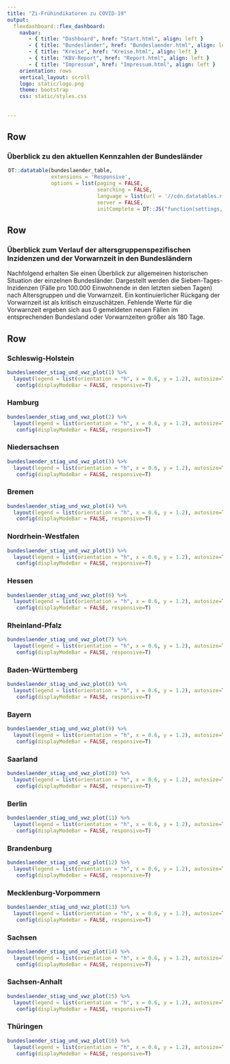 ```yaml
---
title: "Zi-Frühindikatoren zu COVID-19"
output: 
  flexdashboard::flex_dashboard:
    navbar:
       - { title: "Dashboard", href: "Start.html", align: left }
       - { title: "Bundesländer", href: "Bundeslaender.html", align: left }
       - { title: "Kreise", href: "Kreise.html", align: left }
       - { title: "KBV-Report", href: "Report.html", align: left }
       - { title: "Impressum", href: "Impressum.html", align: left }
    orientation: rows
    vertical_layout: scroll 
    logo: static/logo.png
    theme: bootstrap
    css: static/styles.css
    
    
---
```


Row
-----------------------------------------------------------------------

### **Überblick zu den aktuellen Kennzahlen der Bundesländer**

<div style = "width:99% !important; height:auto; margin: auto;">
```r
DT::datatable(bundeslaender_table,
              extensions = 'Responsive',
              options = list(paging = FALSE,
                             searching = FALSE,
                             language = list(url = '//cdn.datatables.net/plug-ins/1.10.11/i18n/German.json'),
                             server = FALSE,
                             initComplete = DT::JS("function(settings, json) {","$(this.api().table().header()).css({'background-color':'#0086C5','color': '#fff'});","}")))

```
</div>

Row
-----------------------------------------------------------------------

### **Überblick zum Verlauf der altersgruppenspezifischen Inzidenzen und der Vorwarnzeit in den Bundesländern**

Nachfolgend erhalten Sie einen Überblick zur allgemeinen historischen Situation der einzelnen Bundesländer. Dargestellt werden die Sieben-Tages-Inzidenzen (Fälle pro 100.000 Einwohnende in den letzten sieben Tagen) nach Altersgruppen und die Vorwarnzeit. Ein kontinuierlicher Rückgang der Vorwarnzeit ist als kritisch einzuschätzen. Fehlende Werte für die Vorwarnzeit ergeben sich aus 0 gemeldeten neuen Fällen im entsprechenden Bundesland oder Vorwarnzeiten größer als 180 Tage.

Row {.tabset .tabset-fade data-height=500}
-------------------------------------
   
### Schleswig-Holstein {#bl01}

```r
bundeslaender_stiag_und_vwz_plot(1) %>%
  layout(legend = list(orientation = "h", x = 0.6, y = 1.2), autosize=TRUE) %>%
   config(displayModeBar = FALSE, responsive=T)
```   
 
### Hamburg {#bl02}
    
```r
bundeslaender_stiag_und_vwz_plot(2) %>%
  layout(legend = list(orientation = "h", x = 0.6, y = 1.2), autosize=TRUE) %>%
   config(displayModeBar = FALSE, responsive=T)
```

### Niedersachsen {#bl03}

```r
bundeslaender_stiag_und_vwz_plot(3) %>%
  layout(legend = list(orientation = "h", x = 0.6, y = 1.2), autosize=TRUE) %>%
   config(displayModeBar = FALSE, responsive=T)
```   
 
### Bremen {#bl04}
    
```r
bundeslaender_stiag_und_vwz_plot(4) %>%
  layout(legend = list(orientation = "h", x = 0.6, y = 1.2), autosize=TRUE) %>%
   config(displayModeBar = FALSE, responsive=T)
```

### Nordrhein-Westfalen {#bl05}

```r
bundeslaender_stiag_und_vwz_plot(5) %>%
  layout(legend = list(orientation = "h", x = 0.6, y = 1.2), autosize=TRUE) %>%
   config(displayModeBar = FALSE, responsive=T)
```   
 
### Hessen {#bl06}
    
```r
bundeslaender_stiag_und_vwz_plot(6) %>%
  layout(legend = list(orientation = "h", x = 0.6, y = 1.2), autosize=TRUE) %>%
   config(displayModeBar = FALSE, responsive=T)
```

### Rheinland-Pfalz {#bl07}

```r
bundeslaender_stiag_und_vwz_plot(7) %>%
  layout(legend = list(orientation = "h", x = 0.6, y = 1.2), autosize=TRUE) %>%
   config(displayModeBar = FALSE, responsive=T)
```   
 
### Baden-Württemberg {#bl08}
    
```r
bundeslaender_stiag_und_vwz_plot(8) %>%
  layout(legend = list(orientation = "h", x = 0.6, y = 1.2), autosize=TRUE) %>%
   config(displayModeBar = FALSE, responsive=T)
```

### Bayern {#bl09}

```r
bundeslaender_stiag_und_vwz_plot(9) %>%
  layout(legend = list(orientation = "h", x = 0.6, y = 1.2), autosize=TRUE) %>%
   config(displayModeBar = FALSE, responsive=T)
```   
 
### Saarland {#bl10}
    
```r
bundeslaender_stiag_und_vwz_plot(10) %>%
  layout(legend = list(orientation = "h", x = 0.6, y = 1.2), autosize=TRUE) %>%
   config(displayModeBar = FALSE, responsive=T)
```

### Berlin {#bl11}

```r
bundeslaender_stiag_und_vwz_plot(11) %>%
  layout(legend = list(orientation = "h", x = 0.6, y = 1.2), autosize=TRUE) %>%
   config(displayModeBar = FALSE, responsive=T)
```   
 
### Brandenburg {#bl12}
    
```r
bundeslaender_stiag_und_vwz_plot(12) %>%
  layout(legend = list(orientation = "h", x = 0.6, y = 1.2), autosize=TRUE) %>%
   config(displayModeBar = FALSE, responsive=T)
```

### Mecklenburg-Vorpommern {#bl13}

```r
bundeslaender_stiag_und_vwz_plot(13) %>%
  layout(legend = list(orientation = "h", x = 0.6, y = 1.2), autosize=TRUE) %>%
   config(displayModeBar = FALSE, responsive=T)
```   
 
### Sachsen {#bl14}
    
```r
bundeslaender_stiag_und_vwz_plot(14) %>%
  layout(legend = list(orientation = "h", x = 0.6, y = 1.2), autosize=TRUE) %>%
   config(displayModeBar = FALSE, responsive=T)
```

### Sachsen-Anhalt {#bl15}

```r
bundeslaender_stiag_und_vwz_plot(15) %>%
  layout(legend = list(orientation = "h", x = 0.6, y = 1.2), autosize=TRUE) %>%
   config(displayModeBar = FALSE, responsive=T)
```   
 
### Thüringen {#bl16}
    
```r
bundeslaender_stiag_und_vwz_plot(16) %>%
  layout(legend = list(orientation = "h", x = 0.6, y = 1.2), autosize=TRUE) %>%
   config(displayModeBar = FALSE, responsive=T)
```

